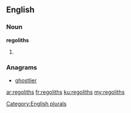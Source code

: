 ==English==

===Noun===
'''regoliths'''

# {{plural of|[[regolith]]}}

===Anagrams===
* [[ghostlier#English|ghostlier]]

[[Category:English plurals]]

[[ar:regoliths]]
[[fr:regoliths]]
[[ku:regoliths]]
[[my:regoliths]]